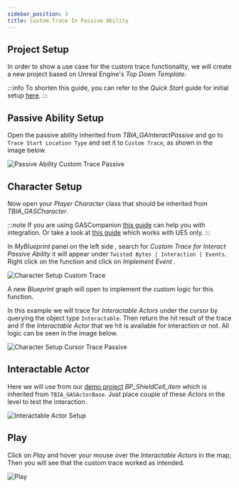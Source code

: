 ```yaml
---
sidebar_position: 3
title: Custom Trace In Passive Ability
---
```



## Project Setup

In order to show a use case for the custom trace functionality, we will create a new project based on Unreal Engine's *Top Down Template*.

:::info
To shorten this guide, you can refer to the *Quick Start* guide for initial setup [here](https://twistedbytes-net.github.io/TBIA-Documentation/docs/quick-start/using-passive).
:::

## Passive Ability Setup

Open the passive ability inherited from *TBIA_GAInteractPassive* and go to `Trace Start Location Type` and set it to `Custom Trace`<Step text="1"/>, 
as shown in the image below.

![Passive Ability Custom Trace Passive](_static/img/custom_trace/01_ability_passive.png)

## Character Setup

Now open your *Player Character* class that should be inherited from *TBIA_GASCharacter*.

:::note
If you are using GASCompanion [this guide](https://twistedbytes-net.github.io/TBIA-Documentation/docs/integration_guides/gas-companion) can help you with integration. Or take a look at [this guide](https://twistedbytes-net.github.io/TBIA-Documentation/docs/integration_guides/unreal-engine-5-plugins) which works with UE5 only.
:::

In *MyBlueprint* panel on the left side <Step text="1"/>, search for *Custom Trace for Interact Passive Ability* it will appear
under `Twisted Bytes | Interaction | Events`<Step text="2"/>. Right click on the function and click on *Implement Event* <Step text="3"/>.

![Character Setup Custom Trace](_static/img/custom_trace/02_custom_trace_passive.png)

A new *Blueprint* graph will open to implement the custom logic for this function.

In this example we will trace for *Interactable Actors* under the cursor by querying the object type `Interactable`. Then return the hit result of the trace and if the *Interactable Actor* that we hit is available for interaction or not. All logic can be seen in the image below.

![Character Setup Cursor Trace Passive](_static/img/custom_trace/03_cursor_trace_passive.png)

## Interactable Actor

Here we will use from our [demo project](https://drive.google.com/drive/folders/1I7TXOPM-9tHABdhWqy58TAR6-lenSy1E?usp=sharing)
*BP_ShieldCell_item* which is inherited from `TBIA_GASActorBase`. Just place couple of these *Actors* in the level to test the interaction.

![Interactable Actor Setup](_static/img/custom_trace/04_place_in_level.png)

## Play

Click on *Play* and hover your mouse over the *Interactable Actors* in the map, Then you will see that the custom trace worked as intended.

![Play](_static/img/custom_trace/05_play_passive.png)